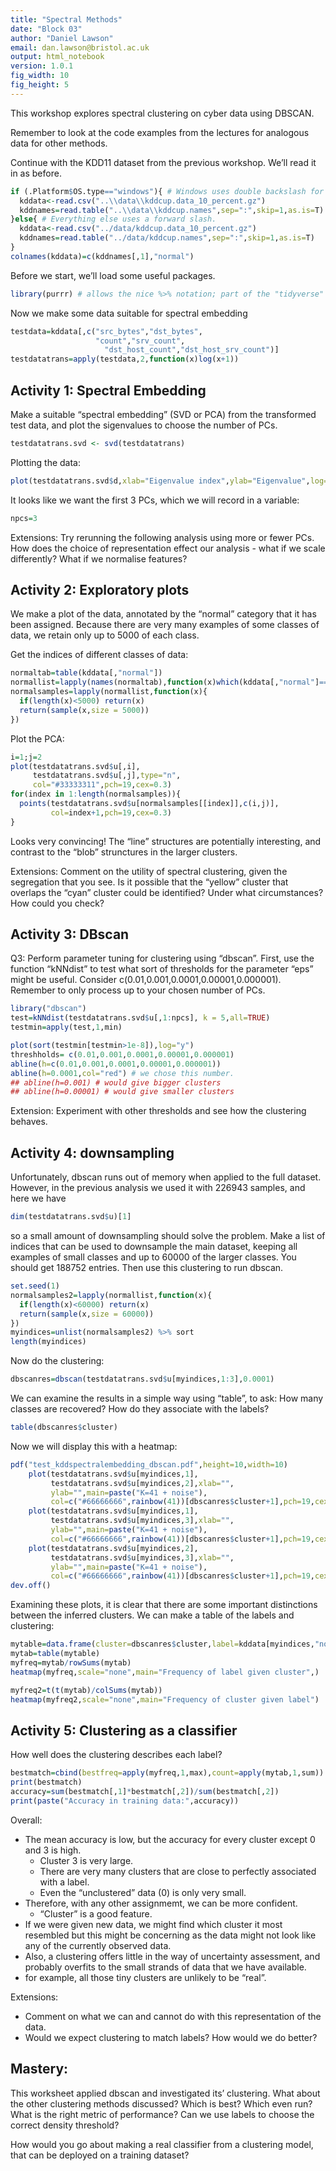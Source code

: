 ```yaml
---
title: "Spectral Methods"
date: "Block 03"
author: "Daniel Lawson"
email: dan.lawson@bristol.ac.uk
output: html_notebook
version: 1.0.1
fig_width: 10
fig_height: 5
---
```

This workshop explores spectral clustering on cyber data using DBSCAN.

Remember to look at the code examples from the lectures for analogous data for other methods.

Continue with the KDD11 dataset from the previous workshop. We'll read it in as before.

```r
if (.Platform$OS.type=="windows"){ # Windows uses double backslash for directories...
  kddata<-read.csv("..\\data\\kddcup.data_10_percent.gz")
  kddnames=read.table("..\\data\\kddcup.names",sep=":",skip=1,as.is=T)
}else{ # Everything else uses a forward slash.
  kddata<-read.csv("../data/kddcup.data_10_percent.gz")
  kddnames=read.table("../data/kddcup.names",sep=":",skip=1,as.is=T)
}
colnames(kddata)=c(kddnames[,1],"normal")
```

Before we start, we'll load some useful packages.
```r
library(purrr) # allows the nice %>% notation; part of the "tidyverse"
```
Now we make some data suitable for spectral embedding
```r
testdata=kddata[,c("src_bytes","dst_bytes",
                   "count","srv_count",
                     "dst_host_count","dst_host_srv_count")]
testdatatrans=apply(testdata,2,function(x)log(x+1))
```

## Activity 1: Spectral Embedding

Make a suitable "spectral embedding" (SVD or PCA) from the transformed test data, and plot the sigenvalues to choose the number of PCs.

```r
testdatatrans.svd <- svd(testdatatrans)
```

Plotting the data:
```r
plot(testdatatrans.svd$d,xlab="Eigenvalue index",ylab="Eigenvalue",log="y")
```

It looks like we want the first 3 PCs, which we will record in a variable:
```r
npcs=3
```

Extensions: Try rerunning the following analysis using more or fewer PCs. How does the choice of representation effect our analysis - what if we scale differently? What if we normalise features?

## Activity 2: Exploratory plots

We make a plot of the data, annotated by the "normal" category that it has been assigned. 
Because there are very many examples of some classes of data, we retain only up to 5000 of each class.

Get the indices of different classes of data:
```r
normaltab=table(kddata[,"normal"])
normallist=lapply(names(normaltab),function(x)which(kddata[,"normal"]==x))
normalsamples=lapply(normallist,function(x){
  if(length(x)<5000) return(x)
  return(sample(x,size = 5000))
})
```
Plot the PCA:
```r
i=1;j=2
plot(testdatatrans.svd$u[,i],
     testdatatrans.svd$u[,j],type="n",
     col="#33333311",pch=19,cex=0.3)
for(index in 1:length(normalsamples)){
  points(testdatatrans.svd$u[normalsamples[[index]],c(i,j)],
         col=index+1,pch=19,cex=0.3)
}
```
Looks very convincing! The "line" structures are potentially interesting, and contrast to the "blob" strunctures in the larger clusters.

Extensions: Comment on the utility of spectral clustering, given the segregation that you see. Is it possible that the "yellow" cluster that overlaps the "cyan" cluster could be identified? Under what circumstances? How could you check?

## Activity 3: DBscan

Q3: Perform parameter tuning for clustering using "dbscan". First, use the function "kNNdist" to test what sort of thresholds for the parameter "eps" might be useful. Consider c(0.01,0.001,0.0001,0.00001,0.000001). Remember to only process up to your chosen number of PCs.
```r
library("dbscan")
test=kNNdist(testdatatrans.svd$u[,1:npcs], k = 5,all=TRUE)
testmin=apply(test,1,min)
```

```r
plot(sort(testmin[testmin>1e-8]),log="y")
threshholds= c(0.01,0.001,0.0001,0.00001,0.000001)
abline(h=c(0.01,0.001,0.0001,0.00001,0.000001))
abline(h=0.0001,col="red") # we chose this number.
## abline(h=0.001) # would give bigger clusters
## abline(h=0.00001) # would give smaller clusters
```

Extension: Experiment with other thresholds and see how the clustering behaves.

## Activity 4: downsampling

Unfortunately, dbscan runs out of memory when applied to the full dataset. However, in the previous analysis we used it with 226943 samples, and here we have 
```r
dim(testdatatrans.svd$u)[1]
``` 
so a small amount of downsampling should solve the problem. Make a list of indices that can be used to downsample the main dataset, keeping all examples of small classes and up to 60000 of the larger classes. You should get 188752 entries. Then use this clustering to run dbscan.
```r
set.seed(1)
normalsamples2=lapply(normallist,function(x){
  if(length(x)<60000) return(x)
  return(sample(x,size = 60000))
})
myindices=unlist(normalsamples2) %>% sort
length(myindices)
```

Now do the clustering:
```r
dbscanres=dbscan(testdatatrans.svd$u[myindices,1:3],0.0001)
```

We can examine the results in a simple way using "table", to ask: How many classes are recovered? How do they associate with the labels?

```r
table(dbscanres$cluster)
```

Now we will display this with a heatmap:
```r
pdf("test_kddspectralembedding_dbscan.pdf",height=10,width=10)
    plot(testdatatrans.svd$u[myindices,1],
         testdatatrans.svd$u[myindices,2],xlab="",
         ylab="",main=paste("K=41 + noise"),
         col=c("#66666666",rainbow(41))[dbscanres$cluster+1],pch=19,cex=0.5)
    plot(testdatatrans.svd$u[myindices,1],
         testdatatrans.svd$u[myindices,3],xlab="",
         ylab="",main=paste("K=41 + noise"),
         col=c("#66666666",rainbow(41))[dbscanres$cluster+1],pch=19,cex=0.5)
    plot(testdatatrans.svd$u[myindices,2],
         testdatatrans.svd$u[myindices,3],xlab="",
         ylab="",main=paste("K=41 + noise"),
         col=c("#66666666",rainbow(41))[dbscanres$cluster+1],pch=19,cex=0.5)
dev.off()
```
Examining these plots, it is clear that there are some important distinctions between the inferred clusters. We can make a table of the labels and clustering:
```r
mytable=data.frame(cluster=dbscanres$cluster,label=kddata[myindices,"normal"])
mytab=table(mytable)
myfreq=mytab/rowSums(mytab)
heatmap(myfreq,scale="none",main="Frequency of label given cluster",)
```


```r
myfreq2=t(t(mytab)/colSums(mytab))
heatmap(myfreq2,scale="none",main="Frequency of cluster given label")
```

## Activity 5: Clustering as a classifier

How well does the clustering describes each label?
```r
bestmatch=cbind(bestfreq=apply(myfreq,1,max),count=apply(mytab,1,sum))
print(bestmatch)
accuracy=sum(bestmatch[,1]*bestmatch[,2])/sum(bestmatch[,2])
print(paste("Accuracy in training data:",accuracy))
```
Overall:

* The mean accuracy is low, but the accuracy for every cluster except 0 and 3 is high.
  * Cluster 3 is very large.
  * There are very many clusters that are close to perfectly associated with a label. 
  * Even the "unclustered" data (0) is only very small. 
* Therefore, with any other assignmemt, we can be more confident.
  * "Cluster" is a good feature.
* If we were given new data, we might find which cluster it most resembled but this might be concerning as the data might not look like any of the currently observed data. 
* Also, a clustering offers little in the way of uncertainty assessment, and probably overfits to the small strands of data that we have available.
* for example, all those tiny clusters are unlikely to be "real".

Extensions: 

* Comment on what we can and cannot do with this representation of the data.
* Would we expect clustering to match labels? How would we do better?

## Mastery:

This worksheet applied dbscan and investigated its' clustering. What about the other clustering methods discussed? Which is best? Which even run? What is the right metric of performance? Can we use labels to choose the correct density threshold?

How would you go about making a real classifier from a clustering model, that can be deployed on a training dataset?